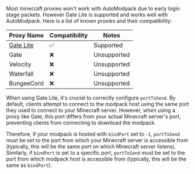 Most minecraft proxies won't work with AutoModpack due to early login stage packets. However Gate Lite is supported and works well with AutoModpack. Here is a list of known proxies and their compatibility:

| Proxy Name                                        | Compatibility | Notes       |
|---------------------------------------------------|---------------|-------------|
| [Gate Lite](https://gate.minekube.com/guide/lite) | ✅             | Supported   |
| Gate                                              | ❌             | Unsupported |
| Velocity                                          | ❌             | Unsupported |
| Waterfall                                         | ❌             | Unsupported |
| BungeeCord                                        | ❌             | Unsupported |

When using Gate Lite, it's crucial to correctly configure `portToSend`. By default, clients attempt to connect to the modpack host using the same port they used to connect to your Minecraft server. However, when using a proxy like Gate, this port differs from your actual Minecraft server's port, preventing clients from connecting to download the modpack.

Therefore, if your modpack is hosted with `bindPort` set to `-1`, `portToSend` must be set to the port from which your Minecraft server is accessible from (typically, this will be the same port on which Minecraft server listens).
Similarly, if `bindPort` is set to a specific port, `portToSend` must be set to the port from which modpack host is accessible from (typically, this will be the same as `bindPort`).